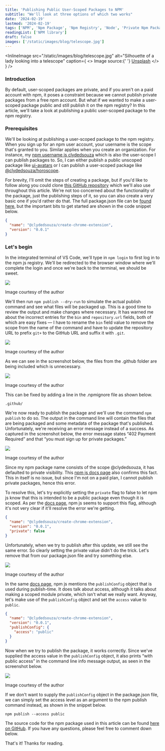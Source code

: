 ```yaml
---
title: 'Publishing Public User-Scoped Packages to NPM'
subtitle: "We'll look at three options of which two works"
date: '2024-02-19'
lastmod: '2024-02-19'
tags: ['NPM', 'Npm Package', 'Npm Registry', 'Node', 'Private Npm Packages']
readingList: ['NPM library']
draft: false
images: ['/static/images/blog/telescope.jpg']
---
```


<InlineImage
  src="/static/images/blog/telescope.jpg"
  alt="Silhouette of a lady looking into a telescope"
  caption={
    <>
      Image source:{' '}
      <a href="https://unsplash.com/photos/woman-near-tower-viewer-ovz3FAcxL7g">Unsplash</a>
    </>
  }
/>

### Introduction

By default, user-scoped packages are private, and if you aren't on a paid account with npm, it poses a constraint because we cannot publish private packages from a free npm account. But what if we wanted to make a user-scoped package public and still publish it on the npm registry? In this article, we'll take a look at publishing a public user-scoped package to the npm registry.

### Prerequisites

We'll be looking at publishing a user-scoped package to the npm registry. When you sign up for an npm user account, your username is the scope that's granted to you. Similar applies when you create an organization. For instance, my [npm username is clydedsouza](https://www.npmjs.com/~clydedsouza) which is also the user-scope I can publish packages to. So, I can either publish a public unscoped package like [ui-avatars](https://www.npmjs.com/package/ui-avatars) or I can publish a user-scoped package like [@clydedsouza/horoscope](https://www.npmjs.com/package/@clydedsouza/horoscope).

For brevity, I'll omit the steps of creating a package, but if you'd like to follow along you could clone [this GitHub repository](https://github.com/ClydeDz/create-chrome-extension-npm) which we'll also use throughout this article. We're not too concerned about the functionality of the package, just the publishing steps of it, so you can also create a very basic one if you'd rather do that. The full package.json file can be [found here](https://github.com/ClydeDz/create-chrome-extension-npm/blob/main/package.json), but the important bits to get started are shown in the code snippet below.

```json
{
  "name": "@clydedsouza/create-chrome-extension",
  "version": "0.0.1"
}
```

### Let's begin

In the integrated terminal of VS Code, we'll type in `npm login` to first log in to the npm js registry. We'll be redirected to the browser window where we'll complete the login and once we're back to the terminal, we should be sweet.

![](/static/posts/1_u47cyr50agRczK_Py0Z69A.png)

Image courtesy of the author

We'll then run `npm publish --dry-run` to simulate the actual publish command and see what files will be packaged up. This is a good time to review the output and make changes where necessary. It has warned me about the incorrect entries for the `bin` and `repository.url` fields, both of which are easy fixes — I have to rename the `bin` field value to remove the scope from the name of the command and have to update the repository URL to prefix `git+` to the GitHub URL and suffix it with `.git`.

![](/static/posts/1_SeKNGK0FZlanu8H7QZzoQA.png)

Image courtesy of the author

As we can see in the screenshot below, the files from the .github folder are being included which is unnecessary.

![](/static/posts/1_OGXxS8FNN_p5bVN-WFPy3A.png)

Image courtesy of the author

This can be fixed by adding a line in the .npmignore file as shown below.

```
.github/
```

We're now ready to publish the package and we'll use the command `npm publish` to do so. The output in the command line will contain the files that are being packaged and some metadata of the package that's published. Unfortunately, we're receiving an error message instead of a success. As captured in the screenshot below, the error message states “402 Payment Required” and that “you must sign up for private packages.”

![](/static/posts/1_zb80MW1poPsFb5cpF7gGQg.png)

Image courtesy of the author

Since my npm package name consists of the scope @clydedsouza, it has defaulted to private visibility. This [npm js docs page](https://docs.npmjs.com/about-scopes#scopes-and-package-visibility) also confirms this fact. This in itself is no issue, but since I'm not on a paid plan, I cannot publish private packages, hence this error.

To resolve this, let's try explicitly setting the `private` flag to false to let npm js know that this is intended to be a public package even though it is scoped. As per the [docs page](https://docs.npmjs.com/cli/v10/configuring-npm/package-json#private), npm js seems to support this flag, although it's not very clear if it'll resolve the error we're getting.

```json
{
  "name": "@clydedsouza/create-chrome-extension",
  "version": "0.0.1",
  "private": false
}
```

Unfortunately, when we try to publish after this update, we still see the same error. So clearly setting the private value didn't do the trick. Let's remove that from our package.json file and try something else.

![](/static/posts/1_yhgZemCog9lCkIPCvhD-lw.png)

Image courtesy of the author

In the same [docs page](https://docs.npmjs.com/cli/v10/configuring-npm/package-json#publishconfig), npm js mentions the `publishConfig` object that is used during publish-time. It does talk about access, although it talks about making a scoped module private, which isn't what we really want. Anyway, let's make use of the `publishConfig` object and set the `access` value to `public`.

```json
{
  "name": "@clydedsouza/create-chrome-extension",
  "version": "0.0.1",
  "publishConfig": {
    "access": "public"
  }
}
```

Now when we try to publish the package, it works correctly. Since we've supplied the access value in the `publishConfig` object, it also prints “with public access” in the command line info message output, as seen in the screenshot below.

![](/static/posts/1_KxHYC8vNiwC5F0EnB0PgQQ.png)

Image courtesy of the author

If we don't want to supply the `publishConfig` object in the package.json file, we can simply set the access level as an argument to the npm publish command instead, as shown in the snippet below.

```shell
npm publish --access public
```

The source code for the npm package used in this article can be found [here on GitHub](https://github.com/ClydeDz/create-chrome-extension-npm). If you have any questions, please feel free to comment down below.

That's it! Thanks for reading.
